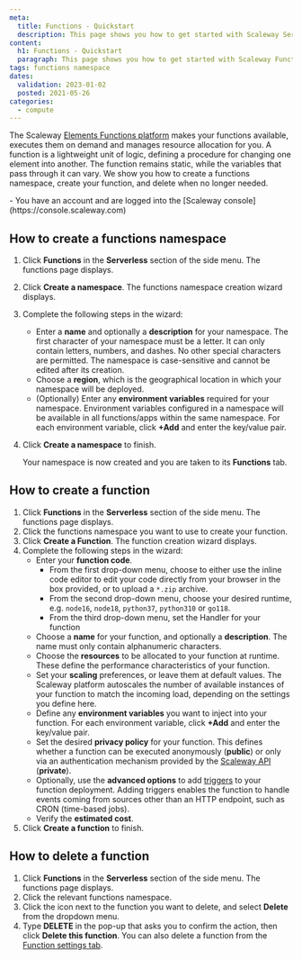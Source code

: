 ```yaml
---
meta:
  title: Functions - Quickstart
  description: This page shows you how to get started with Scaleway Serverless Functions
content:
  h1: Functions - Quickstart
  paragraph: This page shows you how to get started with Scaleway Functions
tags: functions namespace 
dates:
  validation: 2023-01-02
  posted: 2021-05-26
categories:
  - compute
---
```


The Scaleway [Elements Functions platform](https://www.scaleway.com/en/serverless-functions/) makes your functions available, executes them on demand and manages resource allocation for you. A function is a lightweight unit of logic, defining a procedure for changing one element into another. The function remains static, while the variables that pass through it can vary. We show you how to create a functions namespace, create your function, and delete when no longer needed.

<Macro id="iam-requirements" />

<Message type="requirement">
  - You have an account and are logged into the [Scaleway console](https://console.scaleway.com)
</Message>

## How to create a functions namespace

1. Click **Functions** in the **Serverless** section of the side menu. The functions page displays.
2. Click **Create a namespace**. The functions namespace creation wizard displays.
3. Complete the following steps in the wizard: 
    - Enter a **name** and optionally a **description** for your namespace. The first character of your namespace must be a letter. It can only contain letters, numbers, and dashes. No other special characters are permitted. The namespace is case-sensitive and cannot be edited after its creation.
    - Choose a **region**, which is the geographical location in which your namespace will be deployed.
    - (Optionally) Enter any **environment variables** required for your namespace. Environment variables configured in a namespace will be available in all functions/apps within the same namespace. For each environment variable, click **+Add** and enter the key/value pair.
4. Click **Create a namespace** to finish.
    
    Your namespace is now created and you are taken to its **Functions** tab.

## How to create a function

1. Click **Functions** in the **Serverless** section of the side menu. The functions page displays.
2. Click the functions namespace you want to use to create your function. 
3. Click **Create a Function**. The function creation wizard displays.
4. Complete the following steps in the wizard: 
    - Enter your **function code**. 
      - From the first drop-down menu, choose to either use the inline code editor to edit your code directly from your browser in the box provided, or to upload a `*.zip` archive.
      - From the second drop-down menu, choose your desired runtime, e.g. `node16`, `node18`, `python37`, `python310` or `go118`.
      - From the third drop-down menu, set the Handler for your function
    - Choose a **name** for your function, and optionally a **description**. The name must only contain alphanumeric characters.
    - Choose the **resources** to be allocated to your function at runtime. These define the performance characteristics of your function.
    - Set your **scaling** preferences, or leave them at default values. The Scaleway platform autoscales the number of available instances of your function to match the incoming load, depending on the settings you define here.
    - Define any **environment variables** you want to inject into your function. For each environment variable, click **+Add** and enter the key/value pair.
    - Set the desired **privacy policy** for your function. This defines whether a function can be executed anonymously (**public**) or only via an authentication mechanism provided by the [Scaleway API](https://developers.scaleway.com/en/products/functions/api/#authentication) (**private**). 
    - Optionally, use the **advanced options** to add [triggers](/compute/functions/concepts/#trigger) to your function deployment. Adding triggers enables the function to handle events coming from sources other than an HTTP endpoint, such as CRON (time-based jobs).
    - Verify the **estimated cost**.
5. Click **Create a function** to finish.

## How to delete a function

1. Click **Functions** in the **Serverless** section of the side menu. The functions page displays.
2. Click the relevant functions namespace.
3. Click the <Icon name="more" /> icon next to the function you want to delete, and select **Delete** from the dropdown menu. 
4. Type **DELETE** in the pop-up that asks you to confirm the action, then click **Delete this function**.
    <Message type="tip">
      You can also delete a function from the [Function settings tab](/compute/functions/how-to/manage-a-functions-namespace/).
    </Message>

